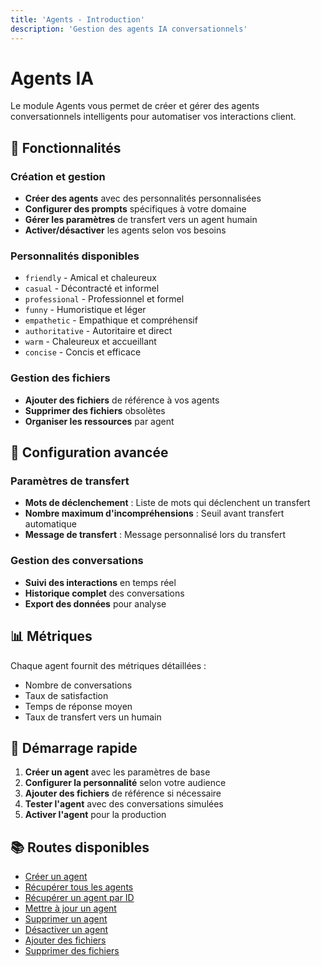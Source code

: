 ```yaml
---
title: 'Agents - Introduction'
description: 'Gestion des agents IA conversationnels'
---
```


# Agents IA

Le module Agents vous permet de créer et gérer des agents conversationnels intelligents pour automatiser vos interactions client.

## 🎯 Fonctionnalités

### Création et gestion
- **Créer des agents** avec des personnalités personnalisées
- **Configurer des prompts** spécifiques à votre domaine
- **Gérer les paramètres** de transfert vers un agent humain
- **Activer/désactiver** les agents selon vos besoins

### Personnalités disponibles
- `friendly` - Amical et chaleureux
- `casual` - Décontracté et informel
- `professional` - Professionnel et formel
- `funny` - Humoristique et léger
- `empathetic` - Empathique et compréhensif
- `authoritative` - Autoritaire et direct
- `warm` - Chaleureux et accueillant
- `concise` - Concis et efficace

### Gestion des fichiers
- **Ajouter des fichiers** de référence à vos agents
- **Supprimer des fichiers** obsolètes
- **Organiser les ressources** par agent

## 🔧 Configuration avancée

### Paramètres de transfert
- **Mots de déclenchement** : Liste de mots qui déclenchent un transfert
- **Nombre maximum d'incompréhensions** : Seuil avant transfert automatique
- **Message de transfert** : Message personnalisé lors du transfert

### Gestion des conversations
- **Suivi des interactions** en temps réel
- **Historique complet** des conversations
- **Export des données** pour analyse

## 📊 Métriques

Chaque agent fournit des métriques détaillées :
- Nombre de conversations
- Taux de satisfaction
- Temps de réponse moyen
- Taux de transfert vers un humain

## 🚀 Démarrage rapide

1. **Créer un agent** avec les paramètres de base
2. **Configurer la personnalité** selon votre audience
3. **Ajouter des fichiers** de référence si nécessaire
4. **Tester l'agent** avec des conversations simulées
5. **Activer l'agent** pour la production

## 📚 Routes disponibles

- [Créer un agent](/agents/create)
- [Récupérer tous les agents](/agents/get-all)
- [Récupérer un agent par ID](/agents/get-by-id)
- [Mettre à jour un agent](/agents/update)
- [Supprimer un agent](/agents/delete)
- [Désactiver un agent](/agents/desactivate)
- [Ajouter des fichiers](/agents/add-files)
- [Supprimer des fichiers](/agents/remove-files) 